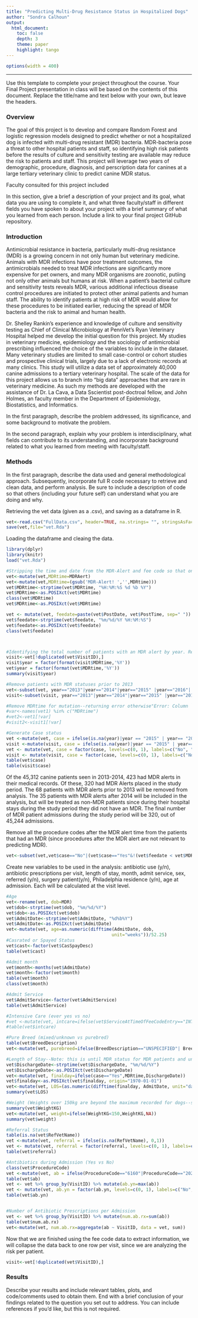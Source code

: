 ```yaml
---
title: "Predicting Multi-Drug Resistance Status in Hospitalized Dogs"
author: "Sondra Calhoun"
output: 
  html_document:
    toc: false 
    depth: 3 
    theme: paper 
    highlight: tango
---
```

```r
options(width = 400)
```  
***
Use this template to complete your project throughout the course. Your Final Project presentation in class will be based on the contents of this document. Replace the title/name and text below with your own, but leave the headers.

### Overview
  The goal of this project is to develop and compare Random Forest and logistic regression models designed to predict whether or not a hospitalized dog is infected with multi-drug resistant (MDR) bacteria. MDR-bacteria pose a threat to other hospital patients and staff, so identifying high risk patients before the results of culture and sensitivity testing are available may reduce the risk to patients and staff.  This project will leverage two years of demographic, procedure, diagnosis, and perscription data for canines at a large tertiary veterinary clinic to predict canine MDR status. 
  
Faculty consulted for this project included 
  
In this section, give a brief a description of your project and its goal, what data you are using to complete it, and what three faculty/staff in different fields you have spoken to about your project with a brief summary of what you learned from each person. Include a link to your final project GitHub repository.


### Introduction 
  Antimicrobial resistance in bacteria, particularly multi-drug resistance (MDR) is a growing concern in not only human but veterinary medicine. Animals with MDR infections have poor treatment outcomes, the antimicrobials needed to treat MDR infections are significantly more expensive for pet owners, and many MDR organisms are zoonotic, putiing not only other animals but humans at risk. When a patient's bacterial culture and sensitivity tests reveals MDR, various additional infectious disease control procedures are initiated to protect other animal patients and human staff. The ability to identify patients at high risk of MDR would allow for these procedures to be initiated earlier, reducing the spread of MDR bacteria and the risk to animal and human health.
  
  Dr. Shelley Rankin's experience and knowledge of culture and sensitivity testing as Chief of Clinical Microbiology at PennVet's Ryan Veterinary Hospital helped me develop the initial question for this project. My studies in veterinary medicine, epidemiology and the sociology of antimicrobial prescribing influenced the choice of the variables to include in the dataset.  Many veterinary studies are limited to small case-control or cohort studies and prospective clinical trials, largely due to a lack of electronic records at many clinics. This study will utilize a data set of approximately 40,000 canine admissions to a tertiary veterinary hospital.   The scale of the data for this project allows us to branch into "big data" approaches that are rare in veterinary medicine.  As such my methods are developed with the assistance of Dr. La Cava, a Data Sscientist post-doctroal fellow, and John Holmes, an faculty member in the Department of Epidemiology, Biostatistics, and Informatics. 

In the first paragraph, describe the problem addressed, its significance, and some background to motivate the problem.

In the second paragraph, explain why your problem is interdisciplinary, what fields can contribute to its understanding, and incorporate background related to what you learned from meeting with faculty/staff.


### Methods
In the first paragraph, describe the data used and general methodological approach. Subsequently, incorporate full R code necessary to retrieve and clean data, and perform analysis. Be sure to include a description of code so that others (including your future self) can understand what you are doing and why. 

Retrieving the vet data (given as a .csv), and saving as a dataframe in R. 
```r
vet<-read.csv("FullData.csv", header=TRUE, na.strings= "", stringsAsFactors = FALSE)
save(vet,file="vet.Rda")

```

Loading the dataframe and cleaing the data. 
```r
library(dplyr)
library(knitr)
load("vet.Rda")

#Stripping the time and date from the MDR-Alert and fee code so that only procedures and visits prior to the MDR alert are included in the analysis. 
vet<-mutate(vet,MDRtime=MDRAert)
vet<-mutate(vet,MDRtime=(gsub('MDR-Alert! ','',MDRtime)))
vet$MDRtime<-strptime(vet$MDRtime, "%H:%M:%S %d %b %Y")
vet$MDRtime<-as.POSIXct(vet$MDRtime)
class(vet$MDRtime)
vet$MDRtime<-as.POSIXct(vet$MDRtime)

vet <- mutate(vet, feedate=paste(vet$PostDate, vet$PostTime, sep=" ")) 
vet$feedate<-strptime(vet$feedate, "%m/%d/%Y %H:%M:%S")
vet$feedate<-as.POSIXct(vet$feedate)
class(vet$feedate)



#Identifying the total number of patients with an MDR alert by year. Removing patients with an MDR alert prior to 2013 from the analsis.  
visit<-vet[!duplicated(vet$VisitID),]
visit$year = factor(format(visit$MDRtime,'%Y'))
vet$year = factor(format(vet$MDRtime,'%Y'))
summary(visit$year)

#Remove patients with MDR statuses prior to 2013
vet<-subset(vet, year=="2013"|year=="2014"|year=="2015" |year=="2016"| is.na(year))
visit<-subset(visit, year=="2013"|year=="2014"|year=="2015" |year=="2016"| is.na(year))

#Remove MDRtime for mutation--returning error otherwise"Error: Column `MDRtime` is a date/time and must be stored as POSIXct, not POSIXlt"
#var<-names(vet1) %in% c("MDRtime")
#vet2<-vet1[!var]
#visit2<-visit1[!var]

#Generate Case status
vet <-mutate(vet, case = ifelse(is.na(year)|year == "2015" | year== "2016" |year=="2008"|year=="2009"|year=="2010"|year=="2011"|year=="2012", 0,1))
visit <-mutate(visit, case = ifelse(is.na(year)|year == "2015" | year== "2016" |year=="2008"|year=="2009"|year=="2010"|year=="2011"|year=="2012", 0,1))
vet <- mutate(vet, case = factor(case, levels=c(0, 1), labels=c("No", "Yes"))) 
visit <- mutate(visit, case = factor(case, levels=c(0, 1), labels=c("No", "Yes"))) 
table(vet$case)
table(visit$case)

```
Of the 45,312 canine patients seen in 2013-2014, 423 had MDR alerts in their medical records.  Of these, 320 had MDR Alerts placed in the study period. The 68 patients with MDR alerts prior to 2013 will be removed from analysis. The 35 patients with MDR alerts after 2014 will be included in the analysis, but will be treated as non-MDR patients since during their hospital stays during the study period they did not have an MDR. The final number of MDR patient admissions during the study period will be 320, out of 45,244 admissions. 

 Remove all the procedure codes after the MDR alert time from the patients that had an MDR (since procedures after the MDR alert are not relevant to predicting MDR).  
```r

vet<-subset(vet,vet$case=="No"|(vet$case=="Yes"&!(vet$feedate < vet$MDRtime)))

```

Create new variables to be used in the analysis: antibiotic use (y/n), antibiotic prescriptions per visit, length of stay, month, admit service, sex, referred (y/n), surgery patient(y/n), Philadelphia residence (y/n), age at admission.  Each will be calculated at the visit level. 

```r
#Age
vet<-rename(vet, dob=MDR)
vet$dob<-strptime(vet$dob, "%m/%d/%Y")
vet$dob<-as.POSIXct(vet$dob)
vet$AdmitDate<-strptime(vet$AdmitDate, "%d%b%Y")
vet$AdmitDate<-as.POSIXct(vet$AdmitDate)
vet<-mutate(vet, age=as.numeric(difftime(AdmitDate, dob, 
                                        unit="weeks"))/52.25)
#Casrated or Spayed Status
vet$cast<-factor(vet$CasSpayDesc)
table(vet$cast)

#Admit month
vet$month<-months(vet$AdmitDate)
vet$month<-factor(vet$month)
table(vet$month)
class(vet$month)

#Admit Service
vet$AdmitService<-factor(vet$AdmitService)
table(vet$AdmitService)

#Intensive Care (ever yes vs no)
#vet <-mutate(vet, intcare=ifelse(vet$ServiceAtTimeOfFeeCodeEntry=="INTENSIVE CARE", 0,1))
#table(vet$intcare)

#Pure Breed (mixed/unknown vs purebred)
table(vet$BreedDescription)
vet<-mutate(vet, purebreed=ifelse(BreedDescription=="UNSPECIFIED"| BreedDescription=="UNKNOWN"|BreedDescription=="MIXED CANINE",0,1))

#Length of Stay--Note: this is until MDR status for MDR patients and until discharge for patients without MDR, because this represents their time at risk of MDR. 
vet$DischargeDate<-strptime(vet$DischargeDate, "%m/%d/%Y")
vet$DischargeDate<-as.POSIXct(vet$DischargeDate)
vet<-mutate(vet, finalday=ifelse(case=="Yes",MDRtime,DischargeDate))
vet$finalday<-as.POSIXct(vet$finalday, origin="1970-01-01")
vet<-mutate(vet, LOS=(as.numeric(difftime(finalday, AdmitDate, unit="days"))+1))
summary(vet$LOS)

#Weight (Weights over 150kg are beyond the maximum recorded for dogs--set to NA)
summary(vet$WeightKG)
vet<-mutate(vet, weight=ifelse(WeightKG<150,WeightKG,NA))
summary(vet$weight)

#Referral Status
table(is.na(vet$RefVetName))
vet <-mutate(vet, referral = ifelse(is.na(RefVetName), 0,1))
vet <- mutate(vet, referral = factor(referral, levels=c(0, 1), labels=c("No", "Yes")))
table(vet$referral)

#Antibiotics during Admission (Yes vs No)
class(vet$ProcedureCode)
vet <-mutate(vet, ab = ifelse(ProcedureCode=="6160"|ProcedureCode=="2028"|ProcedureCode=="6121"|ProcedureCode=="6130"|ProcedureCode=="6131"|ProcedureCode=="6132"|ProcedureCode=="6133" |ProcedureCode=="6134"|ProcedureCode=="6135"|ProcedureCode=="6136"|ProcedureCode=="6090" |ProcedureCode=="6137"|ProcedureCode=="6138"|ProcedureCode=="6139" |ProcedureCode=="6140" |ProcedureCode=="6510"|ProcedureCode=="680D" |ProcedureCode=="633E"|ProcedureCode=="661J"|ProcedureCode=="627I" |ProcedureCode=="6198"|ProcedureCode=="6199"|ProcedureCode=="6200" |ProcedureCode=="6201" |ProcedureCode=="6202"|ProcedureCode=="622G" |ProcedureCode=="697C" |ProcedureCode=="698C" |ProcedureCode=="6204"|ProcedureCode=="6775"| ProcedureCode=="6229" |ProcedureCode=="6207" |ProcedureCode=="6203" |ProcedureCode=="6205" |ProcedureCode=="6206" |ProcedureCode=="6212" |ProcedureCode=="6213" |ProcedureCode=="6214" |ProcedureCode=="6215" |ProcedureCode=="6216" |ProcedureCode=="6219" |ProcedureCode=="692C" |ProcedureCode=="643C" |ProcedureCode=="601E" |ProcedureCode=="629G" |ProcedureCode=="6234" |ProcedureCode=="6235" |ProcedureCode=="6236" |ProcedureCode=="6237" |ProcedureCode=="6238" |ProcedureCode=="615J" |ProcedureCode=="6242" |ProcedureCode=="6243" |ProcedureCode=="6244" |ProcedureCode=="6245" |ProcedureCode=="1193" |ProcedureCode=="652G" |ProcedureCode=="657G" |ProcedureCode=="697B"|ProcedureCode=="6336" |ProcedureCode=="6337" |ProcedureCode=="6338" |ProcedureCode=="6152" |ProcedureCode=="603C" |ProcedureCode=="655B" |ProcedureCode=="6357" |ProcedureCode=="6358" |ProcedureCode=="6399" |ProcedureCode=="666B" |ProcedureCode=="695D" |ProcedureCode=="699C" |ProcedureCode=="6365" |ProcedureCode=="6366" |ProcedureCode=="696F" |ProcedureCode=="6497" |ProcedureCode=="6613" |ProcedureCode=="6508" |ProcedureCode=="6509" |ProcedureCode=="617I" |ProcedureCode=="6506" |ProcedureCode=="2029" |ProcedureCode=="6538" |ProcedureCode=="671J" |ProcedureCode=="633H" |ProcedureCode=="621G" |ProcedureCode=="680J" |ProcedureCode=="672G" |ProcedureCode=="673G" |ProcedureCode=="6559" |ProcedureCode=="6652" |ProcedureCode=="6593" |ProcedureCode=="651C" |ProcedureCode=="633B" |ProcedureCode=="659E" |ProcedureCode=="676D" |ProcedureCode=="678D" |ProcedureCode=="620B" |ProcedureCode=="6562" |ProcedureCode=="6564" |ProcedureCode=="6585" |ProcedureCode=="6766" |ProcedureCode=="6595" |ProcedureCode=="6607" |ProcedureCode=="6608" |ProcedureCode=="627B" |ProcedureCode=="6653" |ProcedureCode=="6654" |ProcedureCode=="6655"|ProcedureCode=="6732" |ProcedureCode=="6733" |ProcedureCode=="6734"|ProcedureCode=="6735" |ProcedureCode=="6795"|ProcedureCode=="6745" |ProcedureCode=="6746" |ProcedureCode=="6748" |ProcedureCode=="6758" |ProcedureCode=="697E" |ProcedureCode=="6761" |ProcedureCode=="6032" |ProcedureCode=="6747" |ProcedureCode=="6749" |ProcedureCode=="668A" |ProcedureCode=="648A" |ProcedureCode=="649A" |ProcedureCode=="6765" |ProcedureCode=="6768" |ProcedureCode=="6771" |ProcedureCode=="637B"|ProcedureCode=="6894", 1,0))
table(vet$ab)
vet <- vet %>% group_by(VisitID) %>% mutate(ab.yn=max(ab))
vet <- mutate(vet, ab.yn = factor(ab.yn, levels=c(0, 1), labels=c("No", "Yes")))
table(vet$ab.yn)


#Number of Antibiotic Prescriptions per Admission
vet <- vet %>% group_by(VisitID) %>% mutate(num.ab.rx=sum(ab))
table(vet$num.ab.rx)
vet<-mutate(vet, num.ab.rx=aggregate(ab ~ VisitID, data = vet, sum))


```
Now that we are finished using the fee code data to extract information, we will collapse the data back to one row per visit, since we are analyzing the risk per patient. 

```r
visit<-vet[!duplicated(vet$VisitID),]
```


### Results
Describe your results and include relevant tables, plots, and code/comments used to obtain them. End with a brief conclusion of your findings related to the question you set out to address. You can include references if you'd like, but this is not required.
